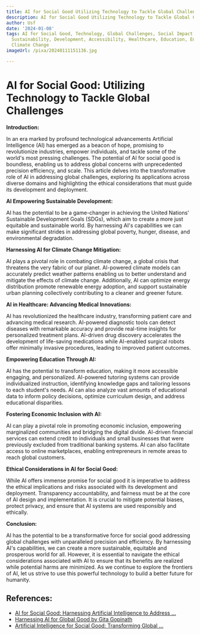 ```yaml
---
title: AI for Social Good Utilizing Technology to Tackle Global Challenges
description: AI for Social Good Utilizing Technology to Tackle Global Challenges
author: Usf
date: '2024-01-08'
tags: AI for Social Good, Technology, Global Challenges, Social Impact, Innovation,
  Sustainability, Development, Accessibility, Healthcare, Education, Environment,
  Climate Change
imageUrl: /pixa/20240111151136.jpg

---
```

# AI for Social Good: Utilizing Technology to Tackle Global Challenges

**Introduction:**

In an era marked by profound  technological advancements  Artificial Intelligence (AI) has emerged as a  beacon of hope, promising to  revolutionize industries,  empower  individuals, and tackle some of the world's most pressing challenges. The potential of AI for social good is  boundless, enabling us to  address global  concerns with unprecedented precision efficiency, and scale. This article  delves into the transformative  role of AI in addressing global challenges, exploring its applications across diverse domains and highlighting the ethical considerations that  must guide its development and deployment.

**AI Empowering Sustainable  Development:**

AI has the  potential to be a  game-changer  in achieving the United Nations' Sustainable Development  Goals (SDGs), which aim to create a more just equitable and sustainable world. By harnessing AI's capabilities we  can make significant strides in addressing global poverty, hunger, disease, and environmental degradation.

**Harnessing AI  for Climate Change Mitigation:**

AI plays a pivotal role in combating climate change, a global crisis that threatens the very fabric of our planet. AI-powered climate models can accurately predict weather patterns  enabling us to better understand  and mitigate the  effects of climate change. Additionally, AI can  optimize energy distribution promote renewable energy adoption, and  support sustainable urban  planning collectively contributing to a cleaner and greener future.

**AI in  Healthcare: Advancing Medical Innovations:**

AI has revolutionized the healthcare industry, transforming patient care and advancing medical research. AI-powered diagnostic  tools can detect diseases with remarkable accuracy and provide  real-time insights for personalized treatment plans. AI-driven drug discovery accelerates the development of life-saving medications while AI-enabled surgical robots offer minimally invasive  procedures, leading to  improved patient outcomes.

**Empowering Education Through AI:**

AI has the potential to transform education, making  it more accessible engaging, and personalized. AI-powered tutoring  systems can provide individualized instruction, identifying knowledge gaps and tailoring lessons  to  each student's needs. AI can also analyze vast amounts of educational data to inform policy decisions, optimize curriculum design, and address educational disparities.

**Fostering Economic Inclusion with AI:**

AI can play a pivotal role in promoting economic inclusion, empowering marginalized  communities and bridging the digital divide. AI-driven financial services can extend credit to individuals and small businesses that were previously excluded from traditional banking systems. AI can also facilitate access to online marketplaces,  enabling entrepreneurs  in  remote areas to reach global customers.

**Ethical Considerations in AI for Social Good:**

While AI offers immense promise for social good it is imperative to  address  the  ethical implications and risks associated with its development and deployment. Transparency accountability, and fairness must be at the core of AI design and implementation. It is crucial to mitigate potential biases, protect privacy, and ensure that AI systems are used responsibly and ethically.

**Conclusion:**

AI has the potential to be a transformative force for social good  addressing global challenges with unparalleled precision and efficiency. By harnessing AI's  capabilities, we can create a more sustainable, equitable  and  prosperous  world for  all. However, it is  essential to navigate  the ethical  considerations associated with AI to ensure that its benefits are realized while potential harms are minimized. As we continue to explore the frontiers of AI, let us strive to use this powerful technology to  build a better future  for humanity.

## References:
- [AI for Social Good: Harnessing Artificial Intelligence to Address ...](https://www.linkedin.com/pulse/ai-social-good-harnessing-artificial-intelligence-address-paul-veitch)
- [Harnessing AI for Global Good by Gita Gopinath](https://www.imf.org/en/Publications/fandd/issues/2023/12/ST-harnessing-AI-for-global-good-Gita-Gopinath)
- [Artificial Intelligence for Social Good: Transforming Global ...](https://www.cobizmag.com/artificial-intelligence-for-social-good-transforming-global-challenges/)
